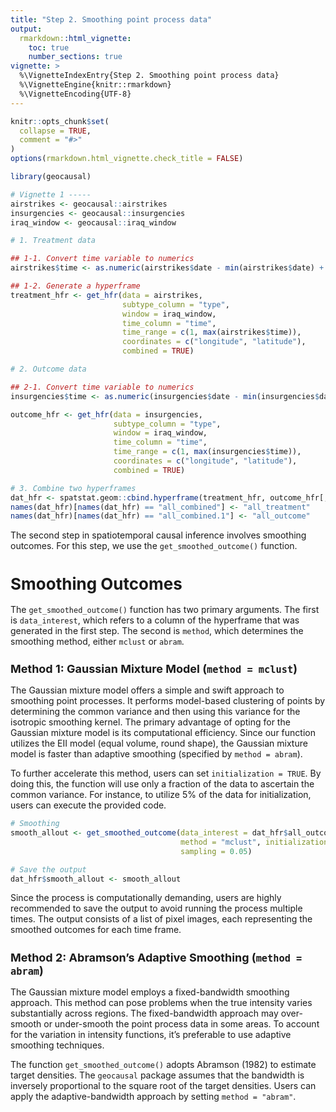 ```yaml
---
title: "Step 2. Smoothing point process data"
output: 
  rmarkdown::html_vignette:
    toc: true
    number_sections: true
vignette: >
  %\VignetteIndexEntry{Step 2. Smoothing point process data}
  %\VignetteEngine{knitr::rmarkdown}
  %\VignetteEncoding{UTF-8}
---
```


<style type = "text/css">
h1.title {
  font-size: 30px;
}
h1 { /* Header 1 */
  font-size: 26px;
}
h2 { /* Header 2 */
    font-size: 18px;
}
h3 { /* Header 3 */
  font-size: 16px;
}
div#TOC li {
    list-style:none;
    background-image:none;
    background-repeat:none;
    background-position:0; 
}
</style>

```r
knitr::opts_chunk$set(
  collapse = TRUE,
  comment = "#>"
)
options(rmarkdown.html_vignette.check_title = FALSE)
```

```r
library(geocausal)
```

```r
# Vignette 1 -----
airstrikes <- geocausal::airstrikes
insurgencies <- geocausal::insurgencies
iraq_window <- geocausal::iraq_window

# 1. Treatment data

## 1-1. Convert time variable to numerics
airstrikes$time <- as.numeric(airstrikes$date - min(airstrikes$date) + 1)

## 1-2. Generate a hyperframe
treatment_hfr <- get_hfr(data = airstrikes,
                         subtype_column = "type",
                         window = iraq_window,
                         time_column = "time",
                         time_range = c(1, max(airstrikes$time)),
                         coordinates = c("longitude", "latitude"),
                         combined = TRUE)

# 2. Outcome data

## 2-1. Convert time variable to numerics
insurgencies$time <- as.numeric(insurgencies$date - min(insurgencies$date) + 1)

outcome_hfr <- get_hfr(data = insurgencies,
                       subtype_column = "type",
                       window = iraq_window,
                       time_column = "time",
                       time_range = c(1, max(insurgencies$time)),
                       coordinates = c("longitude", "latitude"),
                       combined = TRUE)

# 3. Combine two hyperframes
dat_hfr <- spatstat.geom::cbind.hyperframe(treatment_hfr, outcome_hfr[, -1])
names(dat_hfr)[names(dat_hfr) == "all_combined"] <- "all_treatment"
names(dat_hfr)[names(dat_hfr) == "all_combined.1"] <- "all_outcome"
```

The second step in spatiotemporal causal inference involves smoothing outcomes. For this step, we use the `get_smoothed_outcome()` function.

# Smoothing Outcomes

The `get_smoothed_outcome()` function has two primary arguments. The first is `data_interest`, which refers to a column of the hyperframe that was generated in the first step. The second is `method`, which determines the smoothing method, either `mclust` or `abram`.

## Method 1: Gaussian Mixture Model (`method = mclust`)

The Gaussian mixture model offers a simple and swift approach to smoothing point processes. It performs model-based clustering of points by determining the common variance and then using this variance for the isotropic smoothing kernel. The primary advantage of opting for the Gaussian mixture model is its computational efficiency. Since our function utilizes the EII model (equal volume, round shape), the Gaussian mixture model is faster than adaptive smoothing (specified by `method = abram`).

To further accelerate this method, users can set `initialization = TRUE`. By doing this, the function will use only a fraction of the data to ascertain the common variance. For instance, to utilize 5% of the data for initialization, users can execute the provided code.

```r
# Smoothing
smooth_allout <- get_smoothed_outcome(data_interest = dat_hfr$all_outcome,
                                      method = "mclust", initialization = TRUE,
                                      sampling = 0.05)

# Save the output
dat_hfr$smooth_allout <- smooth_allout
```

Since the process is computationally demanding, users are highly recommended to save the output to avoid running the process multiple times. The output consists of a list of pixel images, each representing the smoothed outcomes for each time frame.

## Method 2: Abramson's Adaptive Smoothing (`method = abram`)

The Gaussian mixture model employs a fixed-bandwidth smoothing approach. This method can pose problems when the true intensity varies substantially across regions. The fixed-bandwidth approach may over-smooth or under-smooth the point process data in some areas. To account for the variation in intensity functions, it's preferable to use adaptive smoothing techniques.

The function `get_smoothed_outcome()` adopts Abramson (1982) to estimate target densities. The `geocausal` package assumes that the bandwidth is inversely proportional to the square root of the target densities. Users can apply the adaptive-bandwidth approach by setting `method = "abram"`.

